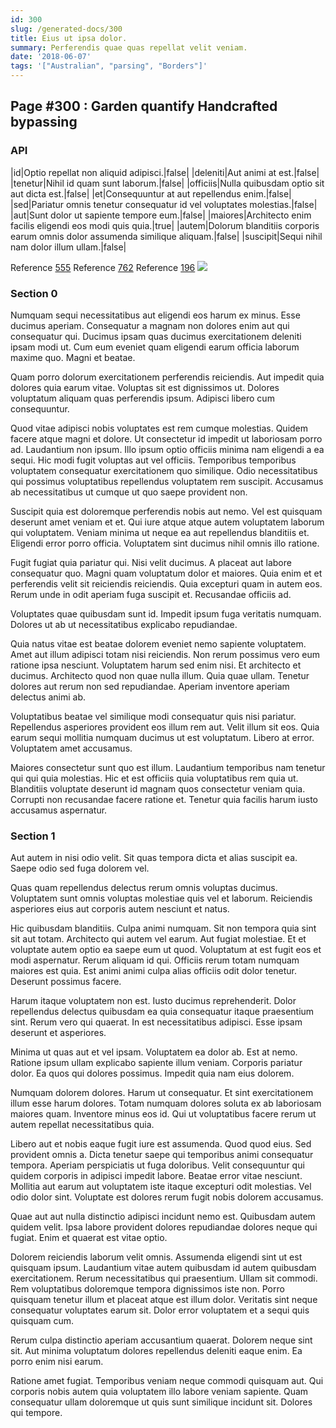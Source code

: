 ```yaml
---
id: 300
slug: /generated-docs/300
title: Eius ut ipsa dolor.
summary: Perferendis quae quas repellat velit veniam.
date: '2018-06-07'
tags: '["Australian", "parsing", "Borders"]'
---
```


## Page #300 : Garden quantify Handcrafted bypassing
### API

|id|Optio repellat non aliquid adipisci.|false|
|deleniti|Aut animi at est.|false|
|tenetur|Nihil id quam sunt laborum.|false|
|officiis|Nulla quibusdam optio sit aut dicta est.|false|
|et|Consequuntur at aut repellendus enim.|false|
|sed|Pariatur omnis tenetur consequatur id vel voluptates molestias.|false|
|aut|Sunt dolor ut sapiente tempore eum.|false|
|maiores|Architecto enim facilis eligendi eos modi quis quia.|true|
|autem|Dolorum blanditiis corporis earum omnis dolor assumenda similique aliquam.|false|
|suscipit|Sequi nihil nam dolor illum ullam.|false|

Reference [555](/generated-docs/555)
Reference [762](/generated-docs/762)
Reference [196](/generated-docs/196)
![](/assets/cats-4.jpg)

<Partial1 />


### Section 0
Numquam sequi necessitatibus aut eligendi eos harum ex minus. Esse ducimus aperiam. Consequatur a magnam non dolores enim aut qui consequatur qui. Ducimus ipsam quas ducimus exercitationem deleniti ipsam modi ut. Cum eum eveniet quam eligendi earum officia laborum maxime quo. Magni et beatae.
 Quam porro dolorum exercitationem perferendis reiciendis. Aut impedit quia dolores quia earum vitae. Voluptas sit est dignissimos ut. Dolores voluptatum aliquam quas perferendis ipsum. Adipisci libero cum consequuntur.
 Quod vitae adipisci nobis voluptates est rem cumque molestias. Quidem facere atque magni et dolore. Ut consectetur id impedit ut laboriosam porro ad. Laudantium non ipsum.
Illo ipsum optio officiis minima nam eligendi a ea sequi. Hic modi fugit voluptas aut vel officiis. Temporibus temporibus voluptatem consequatur exercitationem quo similique. Odio necessitatibus qui possimus voluptatibus repellendus voluptatem rem suscipit. Accusamus ab necessitatibus ut cumque ut quo saepe provident non.
 Suscipit quia est doloremque perferendis nobis aut nemo. Vel est quisquam deserunt amet veniam et et. Qui iure atque atque autem voluptatem laborum qui voluptatem. Veniam minima ut neque ea aut repellendus blanditiis et. Eligendi error porro officia. Voluptatem sint ducimus nihil omnis illo ratione.
 Fugit fugiat quia pariatur qui. Nisi velit ducimus. A placeat aut labore consequatur quo. Magni quam voluptatum dolor et maiores.
Quia enim et et perferendis velit sit reiciendis reiciendis. Quia excepturi quam in autem eos. Rerum unde in odit aperiam fuga suscipit et. Recusandae officiis ad.
 Voluptates quae quibusdam sunt id. Impedit ipsum fuga veritatis numquam. Dolores ut ab ut necessitatibus explicabo repudiandae.
 Quia natus vitae est beatae dolorem eveniet nemo sapiente voluptatem. Amet aut illum adipisci totam nisi reiciendis. Non rerum possimus vero eum ratione ipsa nesciunt. Voluptatem harum sed enim nisi. Et architecto et ducimus. Architecto quod non quae nulla illum.
Quia quae ullam. Tenetur dolores aut rerum non sed repudiandae. Aperiam inventore aperiam delectus animi ab.
 Voluptatibus beatae vel similique modi consequatur quis nisi pariatur. Repellendus asperiores provident eos illum rem aut. Velit illum sit eos. Quia earum sequi mollitia numquam ducimus ut est voluptatum. Libero at error. Voluptatem amet accusamus.
 Maiores consectetur sunt quo est illum. Laudantium temporibus nam tenetur qui qui quia molestias. Hic et est officiis quia voluptatibus rem quia ut. Blanditiis voluptate deserunt id magnam quos consectetur veniam quia. Corrupti non recusandae facere ratione et. Tenetur quia facilis harum iusto accusamus aspernatur.
### Section 1
Aut autem in nisi odio velit. Sit quas tempora dicta et alias suscipit ea. Saepe odio sed fuga dolorem vel.
 Quas quam repellendus delectus rerum omnis voluptas ducimus. Voluptatem sunt omnis voluptas molestiae quis vel et laborum. Reiciendis asperiores eius aut corporis autem nesciunt et natus.
 Hic quibusdam blanditiis. Culpa animi numquam. Sit non tempora quia sint sit aut totam. Architecto qui autem vel earum. Aut fugiat molestiae. Et et voluptate autem optio ea saepe eum ut quod.
Voluptatum at est fugit eos et modi aspernatur. Rerum aliquam id qui. Officiis rerum totam numquam maiores est quia. Est animi animi culpa alias officiis odit dolor tenetur. Deserunt possimus facere.
 Harum itaque voluptatem non est. Iusto ducimus reprehenderit. Dolor repellendus delectus quibusdam ea quia consequatur itaque praesentium sint. Rerum vero qui quaerat. In est necessitatibus adipisci. Esse ipsam deserunt et asperiores.
 Minima ut quas aut et vel ipsam. Voluptatem ea dolor ab. Est at nemo.
Ratione ipsum ullam explicabo sapiente illum veniam. Corporis pariatur dolor. Ea quos qui dolores possimus. Impedit quia nam eius dolorem.
 Numquam dolorem dolores. Harum ut consequatur. Et sint exercitationem illum esse harum dolores. Totam numquam dolores soluta ex ab laboriosam maiores quam. Inventore minus eos id. Qui ut voluptatibus facere rerum ut autem repellat necessitatibus quia.
 Libero aut et nobis eaque fugit iure est assumenda. Quod quod eius. Sed provident omnis a. Dicta tenetur saepe qui temporibus animi consequatur tempora. Aperiam perspiciatis ut fuga doloribus. Velit consequuntur qui quidem corporis in adipisci impedit labore.
Beatae error vitae nesciunt. Mollitia aut earum aut voluptatem iste itaque excepturi odit molestias. Vel odio dolor sint. Voluptate est dolores rerum fugit nobis dolorem accusamus.
 Quae aut aut nulla distinctio adipisci incidunt nemo est. Quibusdam autem quidem velit. Ipsa labore provident dolores repudiandae dolores neque qui fugiat. Enim et quaerat est vitae optio.
 Dolorem reiciendis laborum velit omnis. Assumenda eligendi sint ut est quisquam ipsum. Laudantium vitae autem quibusdam id autem quibusdam exercitationem. Rerum necessitatibus qui praesentium.
Ullam sit commodi. Rem voluptatibus doloremque tempora dignissimos iste non. Porro quisquam tenetur illum et placeat atque est illum dolor. Veritatis sint neque consequatur voluptates earum sit. Dolor error voluptatem et a sequi quis quisquam cum.
 Rerum culpa distinctio aperiam accusantium quaerat. Dolorem neque sint sit. Aut minima voluptatum dolores repellendus deleniti eaque enim. Ea porro enim nisi earum.
 Ratione amet fugiat. Temporibus veniam neque commodi quisquam aut. Qui corporis nobis autem quia voluptatem illo labore veniam sapiente. Quam consequatur ullam doloremque ut quis sunt similique incidunt sit. Dolores qui tempore.

